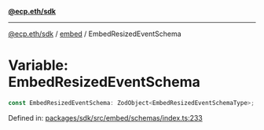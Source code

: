 [**@ecp.eth/sdk**](../../index.mdx)

***

[@ecp.eth/sdk](/sdk-reference/index.mdx) / [embed](/sdk-reference/embed/index.mdx) / EmbedResizedEventSchema

# Variable: EmbedResizedEventSchema

```ts
const EmbedResizedEventSchema: ZodObject<EmbedResizedEventSchemaType>;
```

Defined in: [packages/sdk/src/embed/schemas/index.ts:233](https://github.com/ecp-eth/comments-monorepo/blob/main/packages/sdk/src/embed/schemas/index.ts#L233)
